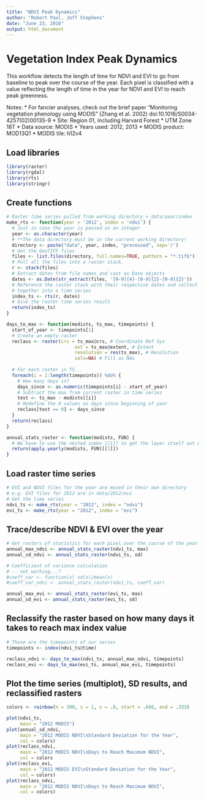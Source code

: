 ```yaml
---
title: "NDVI Peak Dynamics"
author: "Robert Paul, Jeff Stephens"
date: "June 23, 2016"
output: html_document
---
```

# Vegetation Index Peak Dynamics

This workflow detects the length of time for NDVI and EVI to go from baseline to peak over the course of the year. Each pixel is classified with a value reflecting the length of time in the year for NDVI and EVI to reach peak greenness.

Notes:
 * For fancier analyses, check out the brief paper "Monitoring vegetation phenology using MODIS" (Zhang et al. 2002) doi:10.1016/S0034-4257(02)00135-9
 * Site: Region 01, including Harvard Forest
 * UTM Zone 18T
 * Data source: MODIS
 * Years used: 2012, 2013
 * MODIS product: MOD13Q1
 * MODIS tile: h12v4

## Load libraries
```r
library(raster)
library(rgdal)
library(rts)
library(stringr)
```

## Create functions
```r
# Raster time series pulled from working directory + data/year/index
make_rts <- function(year = '2012', index = 'ndvi') {
  # Just in case the year is passed as an integer
  year <- as.character(year)
  # **The data directory must be in the current working directory!
  directory <- paste("data", year, index, "processed", sep='/')
  # Get the GeoTIFF files
  files <- list.files(directory, full.names=TRUE, pattern = "*.tif$")
  # Pull all the files into a raster stack.
  r <- stack(files)
  # Extract dates from file names and cast as Date objects
  dates <- as.Date(str_extract(files, '[0-9]{4}-[0-9]{2}-[0-9]{2}'))
  # Reference the raster stack with their respective dates and collect them
  # together into a time series
  index_ts <- rts(r, dates)
  # Give the raster time series result
  return(index_ts)
}

days_to_max <- function(modists, ts_max, timepoints) {
  start_of_year <- timepoints[1]
  # Create an empty raster
  reclass <- raster(crs = ts_max@crs, # Coordinate Ref Sys
                         ext = ts_max@extent, # Extent
                         resolution = res(ts_max), # Resolution
                         vals=NA) # Fill as NAs
  
  # For each raster in TS...
  foreach(i = 1:length(timepoints)) %do% {
    # How many days in?
    days_since <- as.numeric(timepoints[i] - start_of_year)
    # Subtract the max from current raster in time series
    test <- ts_max - modists[[i]]
    # Redefine the 0 values as days since beginning of year
    reclass[test == 0] <- days_since
  }
  return(reclass)
}

annual_stats_raster <- function(modists, FUN) {
  # We have to use the nested index [[1]] to get the layer itself out of the rts object
  return(apply.yearly(modists, FUN)[[1]])
}
```

## Load raster time series
```r

# EVI and NDVI files for the year are moved in their own directory
# e.g. EVI files for 2012 are in data/2012/evi
# Get the time series
ndvi_ts <- make_rts(year = "2012", index = "ndvi")
evi_ts <- make_rts(year = "2012", index = "evi")
```

## Trace/describe NDVI & EVI over the year
```r
# Get rasters of statistics for each pixel over the course of the year
annual_max_ndvi <- annual_stats_raster(ndvi_ts, max)
annual_sd_ndvi <- annual_stats_raster(ndvi_ts, sd)

# Coefficient of variance calculation
# -- not working...?
#coeff_var <- function(x) sd(x)/mean(x)
#coeff_var_ndvi <- annual_stats_raster(ndvi_ts, coeff_var)

annual_max_evi <- annual_stats_raster(evi_ts, max)
annual_sd_evi <- annual_stats_raster(evi_ts, sd)
```

## Reclassify the raster based on how many days it takes to reach max index value
```r
# These are the timepoints of our series
timepoints <- index(ndvi_ts@time)

reclass_ndvi <- days_to_max(ndvi_ts, annual_max_ndvi, timepoints)
reclass_evi <- days_to_max(evi_ts, annual_max_evi, timepoints)
```

## Plot the time series (multiplot), SD results, and reclassified rasters
```r
colors <- rainbow(n = 300, s = 1, v = .8, start = .666, end = .333)

plot(ndvi_ts,
     main = "2012 MODIS")
plot(annual_sd_ndvi,
     main = "2012 MODIS NDVI\nStandard Deviation for the Year",
     col = colors)
plot(reclass_ndvi,
     main = "2012 MODIS NDVI\nDays to Reach Maximum NDVI",
     col = colors
plot(reclass_evi,
     main = "2012 MODIS EVI\nStandard Deviation for the Year",
     col = colors)
plot(reclass_ndvi,
     main = "2012 MODIS NDVI\nDays to Reach Maximum NDVI",
     col = colors)
```
